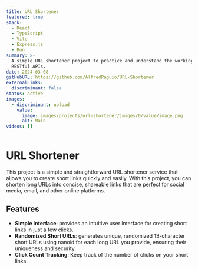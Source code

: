 ```yaml
---
title: URL Shortener
featured: true
stack:
  - React
  - TypeScript
  - Vite
  - Express.js
  - Bun
summary: >-
  A simple URL shortener project to practice and understand the workings of
  RESTful APIs.
date: 2024-03-08
gitHubURL: https://github.com/AlfredPaguio/URL-Shortener
externalLinks:
  discriminant: false
status: active
images:
  - discriminant: upload
    value:
      image: images/projects/url-shortener/images/0/value/image.png
      alt: Main
videos: []
---
```

# URL Shortener

This project is a simple and straightforward URL shortener service that allows you to create short links quickly and easily. With this project, you can shorten long URLs into concise, shareable links that are perfect for social media, email, and other online platforms.

## Features

* **Simple Interface**: provides an intuitive user interface for creating short links in just a few clicks.
* **Randomized Short URLs**: generates unique, randomized 13-character short URLs using nanoid for each long URL you provide, ensuring their uniqueness and security.
* **Click Count Tracking**: Keep track of the number of clicks on your short links.
